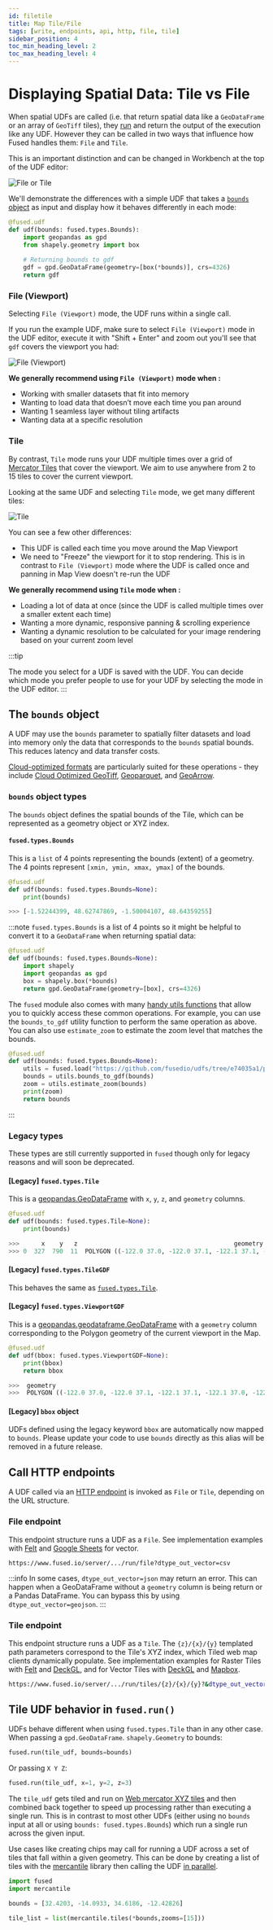 ```yaml
---
id: filetile
title: Map Tile/File
tags: [write, endpoints, api, http, file, tile]
sidebar_position: 4
toc_min_heading_level: 2
toc_max_heading_level: 4
---
```


# Displaying Spatial Data: Tile vs File

When spatial UDFs are called (i.e. that return spatial data like a `GeoDataFrame` or an array of `GeoTiff` tiles), they [run](/core-concepts/run-udfs/) and return the output of the execution like any UDF. However they can be called in two ways that influence how Fused handles them: `File` and `Tile`.

This is an important distinction and can be changed in Workbench at the top of the UDF editor:

![File or Tile](https://fused-magic.s3.us-west-2.amazonaws.com/workbench-walkthrough-videos/docs_rewrite/core-concepts/file-tile/File_Tile_Viewport.gif)

We'll demonstrate the differences with a simple UDF that takes a [`bounds` object](/core-concepts/filetile/#the-bounds-object) as input and display how it behaves differently in each mode:

```python showLineNumbers
@fused.udf
def udf(bounds: fused.types.Bounds):
    import geopandas as gpd
    from shapely.geometry import box
    
    # Returning bounds to gdf
    gdf = gpd.GeoDataFrame(geometry=[box(*bounds)], crs=4326)
    return gdf
```

### File (Viewport)

Selecting `File (Viewport)` mode, the UDF runs within a single call.

If you run the example UDF, make sure to select `File (Viewport)` mode in the UDF editor, execute it with "Shift + Enter" and zoom out you'll see that `gdf` covers the viewport you had:

![File (Viewport)](/img/core-concepts/file_tile/File_bounds_udf.png)

**We generally recommend using `File (Viewport)` mode when :**
- Working with smaller datasets that fit into memory
- Wanting to load data that doesn’t move each time you pan around
- Wanting 1 seamless layer without tiling artifacts
- Wanting data at a specific resolution

### Tile

By contrast, `Tile` mode runs your UDF multiple times over a grid of [Mercator Tiles](https://en.wikipedia.org/wiki/Tiled_web_map) that cover the viewport. We aim to use anywhere from 2 to 15 tiles to cover the current viewport. 

Looking at the same UDF and selecting `Tile` mode, we get many different tiles:

![Tile](https://fused-magic.s3.us-west-2.amazonaws.com/workbench-walkthrough-videos/docs_rewrite/core-concepts/file-tile/Tile_bounds_udf.gif)

You can see a few other differences:
- This UDF is called each time you move around the Map Viewport
- We need to "Freeze" the viewport for it to stop rendering. This is in contrast to `File (Viewport)` mode where the UDF is called once and panning in Map View doesn't re-run the UDF

**We generally recommend using `Tile` mode when :**
- Loading a lot of data at once (since the UDF is called multiple times over a smaller extent each time)
- Wanting a more dynamic, responsive panning & scrolling experience
- Wanting a dynamic resolution to be calculated for your image rendering based on your current zoom level

:::tip

The mode you select for a UDF is saved with the UDF. You can decide which mode you prefer people to use for your UDF by selecting the mode in the UDF editor.
:::

## The `bounds` object

A UDF may use the `bounds` parameter to spatially filter datasets and load into memory only the data that corresponds to the `bounds` spatial bounds. This reduces latency and data transfer costs.

[Cloud-optimized formats](/core-concepts/data-ingestion/file-formats/) are particularly suited for these operations - they include [Cloud Optimized GeoTiff](https://www.cogeo.org/), [Geoparquet](https://geoparquet.org/), and [GeoArrow](https://geoarrow.org/format.html).

### `bounds` object types

The `bounds` object defines the spatial bounds of the Tile, which can be represented as a geometry object or XYZ index.

#### `fused.types.Bounds`

This is a `list` of 4 points representing the bounds (extent) of a geometry. The 4 points represent `[xmin, ymin, xmax, ymax]` of the bounds.

```python showLineNumbers
@fused.udf
def udf(bounds: fused.types.Bounds=None):
    print(bounds)

>>> [-1.52244399, 48.62747869, -1.50004107, 48.64359255]
```

:::note
`fused.types.Bounds` is a list of 4 points so it might be helpful to convert it to a `GeoDataFrame` when returning spatial data:

```python showLineNumbers
@fused.udf
def udf(bounds: fused.types.Bounds=None):
    import shapely
    import geopandas as gpd
    box = shapely.box(*bounds)
    return gpd.GeoDataFrame(geometry=[box], crs=4326)
```

The `fused` module also comes with many [handy utils functions](https://github.com/fusedio/udfs/blob/e74035a1/public/common/utils.py#L1891) that allow you to quickly access these common operations. For example, you can use the `bounds_to_gdf` utility function to perform the same operation as above. You can also use `estimate_zoom` to estimate the zoom level that matches the bounds.

```python showLineNumbers
@fused.udf
def udf(bounds: fused.types.Bounds=None):
    utils = fused.load("https://github.com/fusedio/udfs/tree/e74035a1/public/common/").utils
    bounds = utils.bounds_to_gdf(bounds)
    zoom = utils.estimate_zoom(bounds)
    print(zoom)
    return bounds
```


:::

### Legacy types

These types are still currently supported in `fused` though only for legacy reasons and will soon be deprecated.

#### [Legacy] `fused.types.Tile`

This is a [geopandas.GeoDataFrame](https://geopandas.org/en/stable/docs/reference/api/geopandas.GeoDataFrame.html) with `x`, `y`, `z`, and `geometry` columns.

```python showLineNumbers
@fused.udf
def udf(bounds: fused.types.Tile=None):
    print(bounds)

>>>      x    y   z                                           geometry
>>> 0  327  790  11  POLYGON ((-122.0 37.0, -122.0 37.1, -122.1 37.1, -122.1 37.0, -122.0 37.0))
```

#### [Legacy] `fused.types.TileGDF`

This behaves the same as [`fused.types.Tile`](/core-concepts/filetile/#legacy-fusedtypestile).

#### [Legacy] `fused.types.ViewportGDF`

This is a [geopandas.geodataframe.GeoDataFrame](https://geopandas.org/en/stable/docs/reference/api/geopandas.GeoDataFrame.html) with a `geometry` column corresponding to the Polygon geometry of the current viewport in the Map.
```python showLineNumbers
@fused.udf
def udf(bbox: fused.types.ViewportGDF=None):
    print(bbox)
    return bbox

>>>  geometry
>>>  POLYGON ((-122.0 37.0, -122.0 37.1, -122.1 37.1, -122.1 37.0, -122.0 37.0))
```

#### [Legacy] `bbox` object

UDFs defined using the legacy keyword `bbox` are automatically now mapped to `bounds`. Please update your code to use `bounds` directly as this alias will be removed in a future release.

## Call HTTP endpoints

A UDF called via an [HTTP endpoint](/core-concepts/run-udfs/run-small-udfs/#http-requests) is invoked as `File` or `Tile`, depending on the URL structure.

### File endpoint

This endpoint structure runs a UDF as a `File`. See implementation examples with [Felt](/user-guide/out/felt/#vector) and [Google Sheets](/user-guide/out/googlesheets/#2-create-a-url-for-the-udf) for vector.

```bash
https://www.fused.io/server/.../run/file?dtype_out_vector=csv
```

:::info
   In some cases, `dtype_out_vector=json` may return an error. This can happen when a GeoDataFrame without a `geometry` column is being return or a Pandas DataFrame. You can bypass this by using `dtype_out_vector=geojson`.
:::

### Tile endpoint

This endpoint structure runs a UDF as a `Tile`. The `{z}/{x}/{y}` templated path parameters correspond to the Tile's XYZ index, which Tiled web map clients dynamically populate. See implementation examples for Raster Tiles with [Felt](/user-guide/out/felt/#raster-tiles) and [DeckGL](/user-guide/out/deckgl/#raster-tile-layers), and for Vector Tiles with [DeckGL](/user-guide/out/deckgl/#vector-tile-layers) and [Mapbox](/user-guide/out/mapbox/#a-vector-tile-layers).

```bash
https://www.fused.io/server/.../run/tiles/{z}/{x}/{y}?&dtype_out_vector=csv
```

## Tile UDF behavior in `fused.run()`

UDFs behave different when using `fused.types.Tile` than in any other case. When passing a `gpd.GeoDataFrame`. `shapely.Geometry` to bounds:

```python showLineNumbers
fused.run(tile_udf, bounds=bounds)
```

Or passing `X Y Z`:

```python showLineNumbers
fused.run(tile_udf, x=1, y=2, z=3)
```

The `tile_udf` gets tiled and run on [Web mercator XYZ tiles](https://en.wikipedia.org/wiki/Tiled_web_map) and then combined back together to speed up processing rather than executing a single run. This is in contrast to most other UDFs (either using no `bounds` input at all or using `bounds: fused.types.Bounds`) which run a single run across the given input.

Use cases like creating chips may call for running a UDF across a set of tiles that fall within a given geometry. This can be done by creating a list of tiles with the [mercantile](https://github.com/mapbox/mercantile) library then calling the UDF [in parallel](/user-guide/examples/zonal-stats/#c-parallelization).

```python showLineNumbers
import fused
import mercantile

bounds = [32.4203, -14.0933, 34.6186, -12.42826]

tile_list = list(mercantile.tiles(*bounds,zooms=[15]))
```
